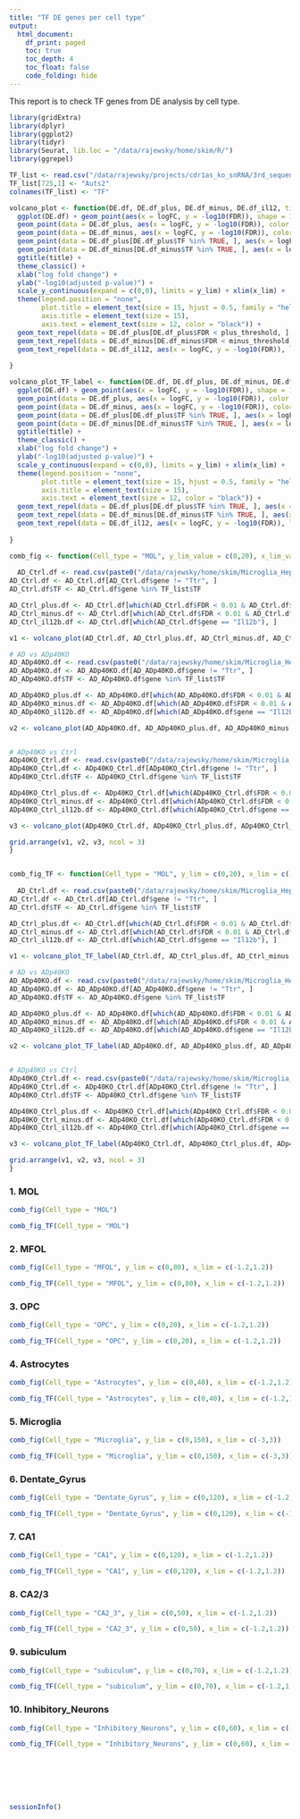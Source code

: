 ```yaml
---
title: "TF DE genes per cell type"
output:
  html_document:
    df_print: paged
    toc: true
    toc_depth: 4
    toc_float: false
    code_folding: hide
---
```


This report is to check TF genes from DE analysis by cell type. 

```r
library(gridExtra)
library(dplyr)
library(ggplot2)
library(tidyr)
library(Seurat, lib.loc = "/data/rajewsky/home/skim/R/")
library(ggrepel)

TF_list <- read.csv("/data/rajewsky/projects/cdr1as_ko_snRNA/3rd_sequencing_run/pyscenic/Mouse_TFs_list.txt", stringsAsFactors = FALSE)
TF_list[725,1] <- "Auts2"
colnames(TF_list) <- "TF"
```

```r
volcano_plot <- function(DE.df, DE.df_plus, DE.df_minus, DE.df_il12, title = "title", y_lim = c(0,20), x_lim = c(-1, 1), plus_threshold = 1E-5, minus_threshold = 1E-5, plus_force = 10, minus_force = 10){
  ggplot(DE.df) + geom_point(aes(x = logFC, y = -log10(FDR)), shape = 1, alpha = 0.5) +
  geom_point(data = DE.df_plus, aes(x = logFC, y = -log10(FDR)), color = "red", shape = 1, alpha = 0.5) +
  geom_point(data = DE.df_minus, aes(x = logFC, y = -log10(FDR)), color = "blue", shape = 1, alpha = 0.5) +
  geom_point(data = DE.df_plus[DE.df_plus$TF %in% TRUE, ], aes(x = logFC, y = -log10(FDR)), color = "red", shape = 17, size = 2) +
  geom_point(data = DE.df_minus[DE.df_minus$TF %in% TRUE, ], aes(x = logFC, y = -log10(FDR)), color = "blue", shape = 17, size = 2) +
  ggtitle(title) + 
  theme_classic() + 
  xlab("log fold change") + 
  ylab("-log10(adjusted p-value)") +
  scale_y_continuous(expand = c(0,0), limits = y_lim) + xlim(x_lim) + 
  theme(legend.position = "none",
        plot.title = element_text(size = 15, hjust = 0.5, family = "helvetica"),
        axis.title = element_text(size = 15), 
        axis.text = element_text(size = 12, color = "black")) +
  geom_text_repel(data = DE.df_plus[DE.df_plus$FDR < plus_threshold, ], aes(x = logFC, y = -log10(FDR)), label = DE.df_plus[DE.df_plus$FDR < plus_threshold, ]$gene, force = plus_force) + 
  geom_text_repel(data = DE.df_minus[DE.df_minus$FDR < minus_threshold, ], aes(x = logFC, y = -log10(FDR)), label = DE.df_minus[DE.df_minus$FDR < minus_threshold, ]$gene, force = minus_force) + 
  geom_text_repel(data = DE.df_il12, aes(x = logFC, y = -log10(FDR)), label = DE.df_il12$gene)
  
}

volcano_plot_TF_label <- function(DE.df, DE.df_plus, DE.df_minus, DE.df_il12, title = "title", y_lim = c(0,20), x_lim = c(-1, 1), plus_threshold = 1E-5, minus_threshold = 1E-5, plus_force = 10, minus_force = 10){
  ggplot(DE.df) + geom_point(aes(x = logFC, y = -log10(FDR)), shape = 1, alpha = 0.5) +
  geom_point(data = DE.df_plus, aes(x = logFC, y = -log10(FDR)), color = "red", shape = 1, alpha = 0.5) +
  geom_point(data = DE.df_minus, aes(x = logFC, y = -log10(FDR)), color = "blue", shape = 1, alpha = 0.5) +
  geom_point(data = DE.df_plus[DE.df_plus$TF %in% TRUE, ], aes(x = logFC, y = -log10(FDR)), color = "red", shape = 17, size = 2) +
  geom_point(data = DE.df_minus[DE.df_minus$TF %in% TRUE, ], aes(x = logFC, y = -log10(FDR)), color = "blue", shape = 17, size = 2) +
  ggtitle(title) + 
  theme_classic() + 
  xlab("log fold change") + 
  ylab("-log10(adjusted p-value)") +
  scale_y_continuous(expand = c(0,0), limits = y_lim) + xlim(x_lim) + 
  theme(legend.position = "none",
        plot.title = element_text(size = 15, hjust = 0.5, family = "helvetica"),
        axis.title = element_text(size = 15), 
        axis.text = element_text(size = 12, color = "black")) +
  geom_text_repel(data = DE.df_plus[DE.df_plus$TF %in% TRUE, ], aes(x = logFC, y = -log10(FDR)), label = DE.df_plus[DE.df_plus$TF %in% TRUE, ]$gene, force = plus_force) + 
  geom_text_repel(data = DE.df_minus[DE.df_minus$TF %in% TRUE, ], aes(x = logFC, y = -log10(FDR)), label = DE.df_minus[DE.df_minus$TF %in% TRUE, ]$gene, force = minus_force) + 
  geom_text_repel(data = DE.df_il12, aes(x = logFC, y = -log10(FDR)), label = DE.df_il12$gene)
  
}

comb_fig <- function(Cell_type = "MOL", y_lim_value = c(0,20), x_lim_value = c(-1, 1)){
  
  AD_Ctrl.df <- read.csv(paste0("/data/rajewsky/home/skim/Microglia_Heppner/201912_10X_9sets/R_Scripts/DE_csv_files/edgeR/cell_type/",Cell_type,"_AD_Ctrl.csv"), row.names = 1)
AD_Ctrl.df <- AD_Ctrl.df[AD_Ctrl.df$gene != "Ttr", ]
AD_Ctrl.df$TF <- AD_Ctrl.df$gene %in% TF_list$TF

AD_Ctrl_plus.df <- AD_Ctrl.df[which(AD_Ctrl.df$FDR < 0.01 & AD_Ctrl.df$logFC > 0.25), ]
AD_Ctrl_minus.df <- AD_Ctrl.df[which(AD_Ctrl.df$FDR < 0.01 & AD_Ctrl.df$logFC < -0.25), ]
AD_Ctrl_il12b.df <- AD_Ctrl.df[which(AD_Ctrl.df$gene == "Il12b"), ]

v1 <- volcano_plot(AD_Ctrl.df, AD_Ctrl_plus.df, AD_Ctrl_minus.df, AD_Ctrl_il12b.df, title = paste0(Cell_type, " APPPS1 vs WT"), minus_force = 20, y_lim = y_lim_value, x_lim = x_lim_value)

# AD vs ADp40KO
AD_ADp40KO.df <- read.csv(paste0("/data/rajewsky/home/skim/Microglia_Heppner/201912_10X_9sets/R_Scripts/DE_csv_files/edgeR/cell_type/",Cell_type,"_AD_ADp40KO.csv"), row.names = 1)
AD_ADp40KO.df <- AD_ADp40KO.df[AD_ADp40KO.df$gene != "Ttr", ]
AD_ADp40KO.df$TF <- AD_ADp40KO.df$gene %in% TF_list$TF

AD_ADp40KO_plus.df <- AD_ADp40KO.df[which(AD_ADp40KO.df$FDR < 0.01 & AD_ADp40KO.df$logFC > 0.25), ]
AD_ADp40KO_minus.df <- AD_ADp40KO.df[which(AD_ADp40KO.df$FDR < 0.01 & AD_ADp40KO.df$logFC < -0.25), ]
AD_ADp40KO_il12b.df <- AD_ADp40KO.df[which(AD_ADp40KO.df$gene == "Il12b"), ]

v2 <- volcano_plot(AD_ADp40KO.df, AD_ADp40KO_plus.df, AD_ADp40KO_minus.df, AD_ADp40KO_il12b.df, title = paste0(Cell_type," APPPS1 vs APPPS1.il12b-/-"), minus_force = 20, y_lim = y_lim_value, x_lim = x_lim_value)


# ADp40KO vs Ctrl
ADp40KO_Ctrl.df <- read.csv(paste0("/data/rajewsky/home/skim/Microglia_Heppner/201912_10X_9sets/R_Scripts/DE_csv_files/edgeR/cell_type/",Cell_type,"_ADp40KO_Ctrl.csv"), row.names = 1)
ADp40KO_Ctrl.df <- ADp40KO_Ctrl.df[ADp40KO_Ctrl.df$gene != "Ttr", ]
ADp40KO_Ctrl.df$TF <- ADp40KO_Ctrl.df$gene %in% TF_list$TF

ADp40KO_Ctrl_plus.df <- ADp40KO_Ctrl.df[which(ADp40KO_Ctrl.df$FDR < 0.01 & ADp40KO_Ctrl.df$logFC > 0.25), ]
ADp40KO_Ctrl_minus.df <- ADp40KO_Ctrl.df[which(ADp40KO_Ctrl.df$FDR < 0.01 & ADp40KO_Ctrl.df$logFC < -0.25), ]
ADp40KO_Ctrl_il12b.df <- ADp40KO_Ctrl.df[which(ADp40KO_Ctrl.df$gene == "Il12b"), ]

v3 <- volcano_plot(ADp40KO_Ctrl.df, ADp40KO_Ctrl_plus.df, ADp40KO_Ctrl_minus.df, ADp40KO_Ctrl_il12b.df, title = paste0(Cell_type," APPPS1.il12b-/- vs WT"), plus_threshold = 1E-7, minus_threshold = 1E-7, minus_force = 20, y_lim = y_lim_value, x_lim = x_lim_value)

grid.arrange(v1, v2, v3, ncol = 3)
}


comb_fig_TF <- function(Cell_type = "MOL", y_lim = c(0,20), x_lim = c(-1, 1)){
  
  AD_Ctrl.df <- read.csv(paste0("/data/rajewsky/home/skim/Microglia_Heppner/201912_10X_9sets/R_Scripts/DE_csv_files/edgeR/cell_type/",Cell_type,"_AD_Ctrl.csv"), row.names = 1)
AD_Ctrl.df <- AD_Ctrl.df[AD_Ctrl.df$gene != "Ttr", ]
AD_Ctrl.df$TF <- AD_Ctrl.df$gene %in% TF_list$TF

AD_Ctrl_plus.df <- AD_Ctrl.df[which(AD_Ctrl.df$FDR < 0.01 & AD_Ctrl.df$logFC > 0.25), ]
AD_Ctrl_minus.df <- AD_Ctrl.df[which(AD_Ctrl.df$FDR < 0.01 & AD_Ctrl.df$logFC < -0.25), ]
AD_Ctrl_il12b.df <- AD_Ctrl.df[which(AD_Ctrl.df$gene == "Il12b"), ]

v1 <- volcano_plot_TF_label(AD_Ctrl.df, AD_Ctrl_plus.df, AD_Ctrl_minus.df, AD_Ctrl_il12b.df, title = paste0(Cell_type," APPPS1 vs WT"), minus_force = 20, y_lim = y_lim, x_lim = x_lim)

# AD vs ADp40KO
AD_ADp40KO.df <- read.csv(paste0("/data/rajewsky/home/skim/Microglia_Heppner/201912_10X_9sets/R_Scripts/DE_csv_files/edgeR/cell_type/",Cell_type,"_AD_ADp40KO.csv"), row.names = 1)
AD_ADp40KO.df <- AD_ADp40KO.df[AD_ADp40KO.df$gene != "Ttr", ]
AD_ADp40KO.df$TF <- AD_ADp40KO.df$gene %in% TF_list$TF

AD_ADp40KO_plus.df <- AD_ADp40KO.df[which(AD_ADp40KO.df$FDR < 0.01 & AD_ADp40KO.df$logFC > 0.25), ]
AD_ADp40KO_minus.df <- AD_ADp40KO.df[which(AD_ADp40KO.df$FDR < 0.01 & AD_ADp40KO.df$logFC < -0.25), ]
AD_ADp40KO_il12b.df <- AD_ADp40KO.df[which(AD_ADp40KO.df$gene == "Il12b"), ]

v2 <- volcano_plot_TF_label(AD_ADp40KO.df, AD_ADp40KO_plus.df, AD_ADp40KO_minus.df, AD_ADp40KO_il12b.df, title = paste0(Cell_type," APPPS1 vs APPPS1.il12b-/-"), minus_force = 20, y_lim = y_lim, x_lim = x_lim)


# ADp40KO vs Ctrl
ADp40KO_Ctrl.df <- read.csv(paste0("/data/rajewsky/home/skim/Microglia_Heppner/201912_10X_9sets/R_Scripts/DE_csv_files/edgeR/cell_type/",Cell_type,"_ADp40KO_Ctrl.csv"), row.names = 1)
ADp40KO_Ctrl.df <- ADp40KO_Ctrl.df[ADp40KO_Ctrl.df$gene != "Ttr", ]
ADp40KO_Ctrl.df$TF <- ADp40KO_Ctrl.df$gene %in% TF_list$TF

ADp40KO_Ctrl_plus.df <- ADp40KO_Ctrl.df[which(ADp40KO_Ctrl.df$FDR < 0.01 & ADp40KO_Ctrl.df$logFC > 0.25), ]
ADp40KO_Ctrl_minus.df <- ADp40KO_Ctrl.df[which(ADp40KO_Ctrl.df$FDR < 0.01 & ADp40KO_Ctrl.df$logFC < -0.25), ]
ADp40KO_Ctrl_il12b.df <- ADp40KO_Ctrl.df[which(ADp40KO_Ctrl.df$gene == "Il12b"), ]

v3 <- volcano_plot_TF_label(ADp40KO_Ctrl.df, ADp40KO_Ctrl_plus.df, ADp40KO_Ctrl_minus.df, ADp40KO_Ctrl_il12b.df, title = paste0(Cell_type," APPPS1.il12b-/- vs WT"), plus_threshold = 1E-7, minus_threshold = 1E-7, minus_force = 20, y_lim = y_lim, x_lim = x_lim)

grid.arrange(v1, v2, v3, ncol = 3)
}

```

### 1. MOL

```r

comb_fig(Cell_type = "MOL")
```

```r
comb_fig_TF(Cell_type = "MOL")
```

### 2. MFOL

```r

comb_fig(Cell_type = "MFOL", y_lim = c(0,80), x_lim = c(-1.2,1.2))
```

```r

comb_fig_TF(Cell_type = "MFOL", y_lim = c(0,80), x_lim = c(-1.2,1.2))
```

### 3. OPC

```r

comb_fig(Cell_type = "OPC", y_lim = c(0,20), x_lim = c(-1.2,1.2))
```

```r

comb_fig_TF(Cell_type = "OPC", y_lim = c(0,20), x_lim = c(-1.2,1.2))
```

### 4. Astrocytes

```r

comb_fig(Cell_type = "Astrocytes", y_lim = c(0,40), x_lim = c(-1.2,1.2))
```

```r

comb_fig_TF(Cell_type = "Astrocytes", y_lim = c(0,40), x_lim = c(-1.2,1.2))
```

### 5. Microglia

```r

comb_fig(Cell_type = "Microglia", y_lim = c(0,150), x_lim = c(-3,3))
```

```r

comb_fig_TF(Cell_type = "Microglia", y_lim = c(0,150), x_lim = c(-3,3))
```

### 6. Dentate_Gyrus

```r

comb_fig(Cell_type = "Dentate_Gyrus", y_lim = c(0,120), x_lim = c(-1.2,1.2))
```


```r

comb_fig_TF(Cell_type = "Dentate_Gyrus", y_lim = c(0,120), x_lim = c(-1.2,1.2))
```

### 7. CA1

```r

comb_fig(Cell_type = "CA1", y_lim = c(0,120), x_lim = c(-1.2,1.2))
```

```r

comb_fig_TF(Cell_type = "CA1", y_lim = c(0,120), x_lim = c(-1.2,1.2))
```

### 8. CA2/3

```r

comb_fig(Cell_type = "CA2_3", y_lim = c(0,50), x_lim = c(-1.2,1.2))
```

```r

comb_fig_TF(Cell_type = "CA2_3", y_lim = c(0,50), x_lim = c(-1.2,1.2))
```

### 9. subiculum

```r

comb_fig(Cell_type = "subiculum", y_lim = c(0,70), x_lim = c(-1.2,1.2))
```

```r

comb_fig_TF(Cell_type = "subiculum", y_lim = c(0,70), x_lim = c(-1.2,1.2))
```

### 10. Inhibitory_Neurons

```r

comb_fig(Cell_type = "Inhibitory_Neurons", y_lim = c(0,60), x_lim = c(-1.2,1.2))
```

```r

comb_fig_TF(Cell_type = "Inhibitory_Neurons", y_lim = c(0,60), x_lim = c(-1.2,1.2))
```

```r

```

```r

```

```r

```

```r

```

```r

```

```r

```

```r
sessionInfo()
```